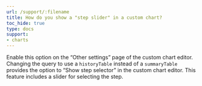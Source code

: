 ```yaml
---
url: /support/:filename
title: How do you show a "step slider" in a custom chart?
toc_hide: true
type: docs
support:
- charts
---
```

Enable this option on the “Other settings” page of the custom chart editor. Changing the query to use a `historyTable` instead of a `summaryTable` provides the option to “Show step selector” in the custom chart editor. This feature includes a slider for selecting the step.